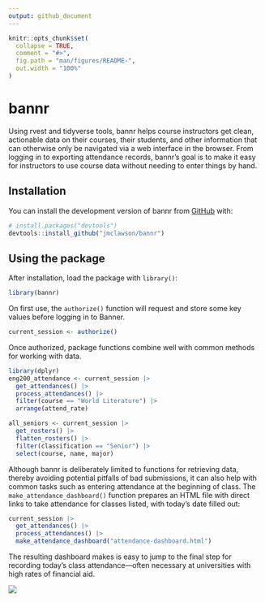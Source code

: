 ```yaml
---
output: github_document
---
```


<!-- README.md is generated from README.Rmd. Please edit that file -->

```r
knitr::opts_chunk$set(
  collapse = TRUE,
  comment = "#>",
  fig.path = "man/figures/README-",
  out.width = "100%"
)
```

# bannr

<!-- badges: start -->
<!-- badges: end -->

Using rvest and tidyverse tools, bannr helps course instructors get clean, actionable data on their courses, their students, and other information that can otherwise only be navigated via a web interface in the browser. From logging in to exporting attendance records, bannr's goal is to make it easy for instructors to use course data without needing to enter things by hand.

## Installation

You can install the development version of bannr from [GitHub](https://github.com/) with:

``` r
# install.packages("devtools")
devtools::install_github("jmclawson/bannr")
```

## Using the package

After installation, load the package with `library()`:

```r
library(bannr)
```

On first use, the `authorize()` function will request and store some key values before logging in to Banner.

```r
current_session <- authorize()
```

Once authorized, package functions combine well with common methods for working with data.

```r
library(dplyr)
eng200_attendance <- current_session |> 
  get_attendances() |>
  process_attendances() |> 
  filter(course == "World Literature") |> 
  arrange(attend_rate)

all_seniors <- current_session |> 
  get_rosters() |> 
  flatten_rosters() |> 
  filter(classification == "Senior") |> 
  select(course, name, major)
```

Although bannr is deliberately limited to functions for retrieving data, thereby avoiding potential pitfalls of bad submissions, it can also help with common tasks such as entering attendance at the beginning of class. The `make_attendance_dashboard()` function prepares an HTML file with direct links to take attendance for classes listed, with today's date filled out:

```r
current_session |> 
  get_attendances() |>
  process_attendances() |> 
  make_attendance_dashboard("attendance-dashboard.html")
```

The resulting dashboard makes is easy to jump to the final step for recording today's class attendance---often necessary at universities with high rates of financial aid.

![](man/figures/attendance-dashboard.gif)
